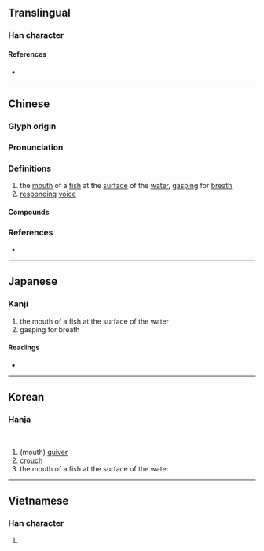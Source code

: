 {{character info}}
==Translingual==

===Han character===
{{Han char|rn=30|rad=口|as=09|sn=12|four=66027|canj=RWLB|ids=⿰口禺}}

====References====
* {{Han ref|kx=0197.120|dkj=03898|dj=0418.320|hdz=10653.120|uh=5581|ud=21889|bh=D871|bd=55409}}

----

==Chinese==
{{zh-forms}}

===Glyph origin===
{{Han etym}}

===Pronunciation===
{{zh-pron
|m=yóng,yú
|c=jung4,jyu4
|mc=y
|oc=y
|cat=
}}

===Definitions===
{{zh-hanzi}}

# the [[mouth]] of a [[fish]] at the [[surface]] of the [[water]], [[gasp]]ing for [[breath]]
# [[respond]]ing [[voice]]

====Compounds====
{{zh-der|喁喁噥噥|喁喁|噞喁|喁喁細語}}

===References===
* {{R:yue:mfccd}}

----

==Japanese==

===Kanji===
{{ja-kanji|grade=|rs=口09}}

# the mouth of a fish at the surface of the water
# gasping for breath

====Readings====
* {{ja-readings|on=ぎょう,ぐ,ごう|kun=あぎと.う}}

----

==Korean==

===Hanja===
{{ko-hanja|옹}}<br>{{ko-hanja|우}}

# (mouth) [[quiver]]
# [[crouch]]
# the mouth of a fish at the surface of the water

----

==Vietnamese==

===Han character===
{{vi-readings|reading=ngụm|rs=口09}}

# {{rfdef|vi|sort=口09}}